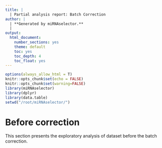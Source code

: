 ---
title: |
  | Partial analysis report: Batch Correction
author: |
  | **Generated by miRNAselector.**
  | 
output:
  html_document:
    number_sections: yes
    theme: default
    toc: yes
    toc_depth: 4
    toc_float: yes
---

```{r setup, include=FALSE}
options(always_allow_html = T)
knitr::opts_chunk$set(echo = FALSE)
knitr::opts_chunk$set(warning=FALSE)
library(miRNAselector)
library(dplyr)
library(data.table)
setwd("/root/miRNAselector/")
```

# Before correction

This section presents the exploratory analysis of dataset before the batch correction.


